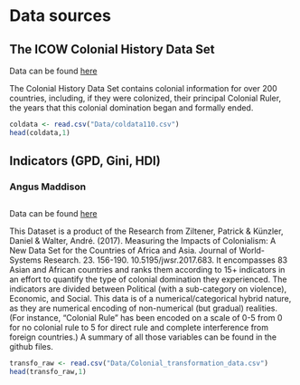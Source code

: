 # Data sources

## The ICOW Colonial History Data Set

Data can be found [here](https://www.paulhensel.org/icowcol.html) 

The Colonial History Data Set contains colonial information for over 200 countries, including, if they were colonized, their principal Colonial Ruler, the years that this colonial domination began and formally ended.

```r
coldata <- read.csv("Data/coldata110.csv")
head(coldata,1)
```


## Indicators (GPD, Gini, HDI)

### Angus Maddison


## 

Data can be found [here](https://www.researchgate.net/publication/314156755_Measuring_the_Impacts_of_Colonialism_A_New_Data_Set_for_the_Countries_of_Africa_and_Asia) 

This Dataset is a product of the Research from Ziltener, Patrick & Künzler, Daniel & Walter, André. (2017). Measuring the Impacts of Colonialism: A New Data Set for the Countries of Africa and Asia. Journal of World-Systems Research. 23. 156-190. 10.5195/jwsr.2017.683. It encompasses 83 Asian and African countries and ranks them according to 15+ indicators in an effort to quantify the type of colonial domination they experienced. The indicators are divided between Political (with a sub-category on violence), Economic, and Social. This data is of a numerical/categorical hybrid nature, as they are numerical encoding of non-numerical (but gradual) realities. (For instance, "Colonial Rule" has been encoded on a scale of 0-5 from 0 for no colonial rule to 5 for direct rule and complete interference from foreign countries.) A summary of all those variables can be found in the github files.


```r
transfo_raw <- read.csv("Data/Colonial_transformation_data.csv")
head(transfo_raw,1)
```